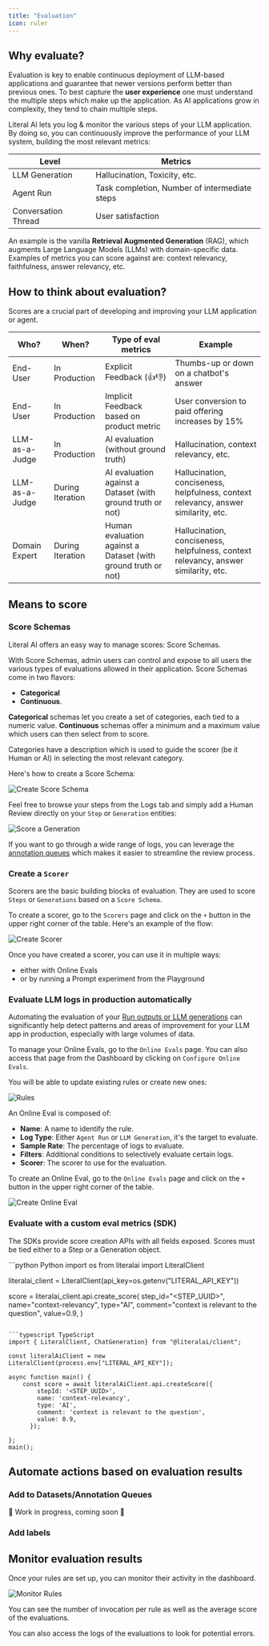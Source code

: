 ```yaml
---
title: "Evaluation"
icon: ruler
---
```


## Why evaluate?

Evaluation is key to enable continuous deployment of LLM-based applications and guarantee that newer
versions perform better than previous ones. To best capture the **user experience** one must understand the
multiple steps which make up the application. As AI applications grow in complexity, they tend to chain 
multiple steps.

Literal AI lets you log & monitor the various steps of your LLM application. By doing so, you can continuously improve the performance of your LLM system, building the most relevant metrics:

| Level          | Metrics                                       |
|----------------|--------------------------------------------|
| LLM Generation | Hallucination, Toxicity, etc.                 |
| Agent Run      | Task completion, Number of intermediate steps |
| Conversation Thread         | User satisfaction                             |


An example is the vanilla **Retrieval Augmented Generation** (RAG), which augments Large Language Models
(LLMs) with domain-specific data. Examples of metrics you can score against are: context relevancy, faithfulness, answer relevancy, etc.


## How to think about evaluation?

Scores are a crucial part of developing and improving your LLM application or agent.

| Who?  | When?           | Type of eval metrics | Example                                             |
|---------------|------------------|------------------|-----------------------------------------------------|
| End-User      | In Production     | Explicit Feedback (👍👎)        | Thumbs-up or down on a chatbot's answer             |
| End-User      | In Production     | Implicit Feedback based on product metric        | User conversion to paid offering increases by 15%   |
| LLM-as-a-Judge | In Production  | AI evaluation (without ground truth) | Hallucination, context relevancy, etc. |
| LLM-as-a-Judge | During Iteration  | AI evaluation against a Dataset (with ground truth or not) | Hallucination, conciseness, helpfulness, context relevancy, answer similarity, etc. |
| Domain Expert | During Iteration  | Human evaluation against a Dataset (with ground truth or not)  | Hallucination, conciseness, helpfulness, context relevancy, answer similarity, etc. |


## Means to score

### Score Schemas

Literal AI offers an easy way to manage scores: Score Schemas. 

With Score Schemas, admin users can control and expose to all users the various types of evaluations
allowed in their application. Score Schemas come in two flavors: 
- **Categorical** 
- **Continuous**. 

**Categorical** schemas let you create a set of categories, each tied to a numeric value.
**Continuous** schemas offer a minimum and a maximum value which users can then select from to score.

Categories have a description which is used to guide the scorer (be it Human or AI) in selecting the most 
relevant category.

Here's how to create a Score Schema:

<Frame caption="Create Score Schema">
  <img
    src="/images/create-score-schema.gif"
    alt="Create Score Schema"
  />
</Frame>

Feel free to browse your steps from the Logs tab and simply add a Human Review directly on your `Step` or `Generation` entities:

<Frame caption="Score a Generation">
  <img
    src="/images/score-generation.gif"
    alt="Score a Generation"
  />
</Frame>

If you want to go through a wide range of logs, you can leverage the [annotation queues](/guides/annotation-queue) 
which makes it easier to streamline the review process.

### Create a `Scorer`

Scorers are the basic building blocks of evaluation. 
They are used to score `Steps` or `Generations` based on a `Score Schema`.

To create a scorer, go to the `Scorers` page and click on the `+` button in the upper right corner of the table.
Here's an example of the flow:

<Frame caption="Create Scorer">
  <img
    src="/images/create-scorer.gif"
    alt="Create Scorer"
  />
</Frame>

Once you have created a scorer, you can use it in multiple ways:
- either with Online Evals
- or by running a Prompt experiment from the Playground


### Evaluate LLM logs in production automatically

Automating the evaluation of your [Run outputs or LLM generations](/guides/logs#semantics) can significantly help
detect patterns and areas of improvement for your LLM app in production, especially with large volumes of data.

To manage your Online Evals, go to the `Online Evals` page.
You can also access that page from the Dashboard by clicking on `Configure Online Evals`.

You will be able to update existing rules or create new ones:

<Frame caption="Manage your Rules">
  <img src="/images/rules.png" alt="Rules" />
</Frame>

An Online Eval is composed of:

- **Name**: A name to identify the rule.
- **Log Type**: Either `Agent Run` or `LLM Generation`, it's the target to evaluate.
- **Sample Rate**: The percentage of logs to evaluate.
- **Filters**: Additional conditions to selectively evaluate certain logs.
- **Scorer**: The scorer to use for the evaluation.

To create an Online Eval, go to the `Online Evals` page and click on the `+` button in the upper right corner of the table.

<Frame caption="Create Online Eval">
  <img src="/images/create-online-eval.gif" alt="Create Online Eval" />
</Frame>

### Evaluate with a custom eval metrics (SDK)

The SDKs provide score creation APIs with all fields exposed. Scores must be tied either
to a Step or a Generation object.

<CodeGroup>
```python Python
import os
from literalai import LiteralClient

literalai_client = LiteralClient(api_key=os.getenv("LITERAL_API_KEY"))

score = literalai_client.api.create_score(
            step_id="<STEP_UUID>",
            name="context-relevancy",
            type="AI",
            comment="context is relevant to the question",
            value=0.9,
        )
```

```typescript TypeScript
import { LiteralClient, ChatGeneration} from "@literalai/client";

const literalAiClient = new LiteralClient(process.env["LITERAL_API_KEY"]);

async function main() {
    const score = await literalAiClient.api.createScore({
        stepId: '<STEP_UUID>',
        name: 'context-relevancy',
        type: 'AI',
        comment: 'context is relevant to the question',
        value: 0.9,
      });
      
};
main();
```
</CodeGroup>

## Automate actions based on evaluation results

### Add to Datasets/Annotation Queues

🚧 Work in progress, coming soon 🚧

### Add labels

## Monitor evaluation results

Once your rules are set up, you can monitor their activity in the dashboard.

<Frame caption="Monitor your Rules">
  <img src="/images/monitor-rule.png" alt="Monitor Rules" />
</Frame>

You can see the number of invocation per rule as well as the average score of the evaluations.

You can also access the logs of the evaluations to look for potential errors.